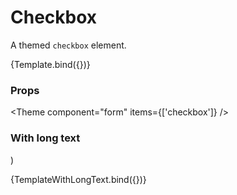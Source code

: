 
<Meta title="Components/Form/primitive/Checkbox" component={Checkbox} />

# Checkbox

A themed `checkbox` element.


<Canvas>
  <Story
    name="Default"
    args={{
      name: 'name',
      label: 'Accept privacy policy',
      disabled: false,
    }}
  >
    {Template.bind({})}
  </Story>
</Canvas>

### Props

<ArgsTable story="Default" />



<Theme component="form" items={['checkbox']} />

### With long text

  <Checkbox
    name="checkbox-w-long-text"
    label="This checkbox has a very long text to show the behavior of a line break within the checkbox component. Adjust the width of the window to see the positioning of the elements within the component."
  />
)

<Canvas>
  <Story name="With long text">{TemplateWithLongText.bind({})}</Story>
</Canvas>
